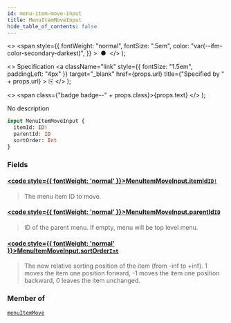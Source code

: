 ```yaml
---
id: menu-item-move-input
title: MenuItemMoveInput
hide_table_of_contents: false
---
```


  <>
    <span
      style={{
        fontWeight: "normal",
        fontSize: ".5em",
        color: "var(--ifm-color-secondary-darkest)",
      }}
    >
      &nbsp;●&nbsp;
    </span>
  </>
);

  <>
    Specification
    <a
      className="link"
      style={{ fontSize: "1.5em", paddingLeft: "4px" }}
      target="\_blank"
      href={props.url}
      title={"Specified by " + props.url}
    >
      ⎘
    </a>
  </>
);

  <>
    <span class={"badge badge--" + props.class}>{props.text}</span>
  </>
);

No description

```graphql
input MenuItemMoveInput {
  itemId: ID!
  parentId: ID
  sortOrder: Int
}
```

### Fields

#### [<code style={{ fontWeight: 'normal' }}>MenuItemMoveInput.<b>itemId</b></code>](#)<Bullet />[`ID!`](../../api-reference/scalars/id) <Badge class="secondary" text="non-null"/> <Badge class="secondary" text="scalar"/>

> The menu item ID to move.

#### [<code style={{ fontWeight: 'normal' }}>MenuItemMoveInput.<b>parentId</b></code>](#)<Bullet />[`ID`](../../api-reference/scalars/id) <Badge class="secondary" text="scalar"/>

> ID of the parent menu. If empty, menu will be top level menu.

#### [<code style={{ fontWeight: 'normal' }}>MenuItemMoveInput.<b>sortOrder</b></code>](#)<Bullet />[`Int`](../../api-reference/scalars/int) <Badge class="secondary" text="scalar"/>

> The new relative sorting position of the item (from -inf to +inf). 1 moves the item one position forward, -1 moves the item one position backward, 0 leaves the item unchanged.

### Member of

[`menuItemMove`](../../api-reference/mutations/menu-item-move) <Badge class="secondary" text="mutation"/>
